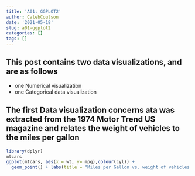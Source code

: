 ```yaml
---
title: 'A01: GGPLOT2'
author: CalebCoulson
date: '2021-05-18'
slug: a01-ggplot2
categories: []
tags: []
---
```


## This post contains two data visualizations, and are as follows

* one Numerical visualization
* one Categorical data visualization

## The first Data visualization concerns ata was extracted from the 1974 Motor Trend US magazine and relates the weight of vehicles to the miles per gallon

```r
library(dplyr)
mtcars 
ggplot(mtcars, aes(x = wt, y= mpg),colour(cyl)) +
  geom_point() + labs(title = "Miles per Gallon vs. weight of vehicles from 1974", x = "weight(1000lb)", y = "Miles per Gallon")
```

